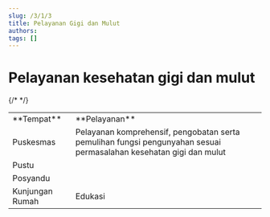 ```yaml
---
slug: /3/1/3
title: Pelayanan Gigi dan Mulut
authors: 
tags: []
---
```

# Pelayanan kesehatan gigi dan mulut
<table>
  <tr>
    <td>**Tempat**</td>
    <td>**Pelayanan**</td>
  </tr>
  <tr>
    <td>Puskesmas</td>
    <td>
    Pelayanan komprehensif, pengobatan serta pemulihan fungsi pengunyahan sesuai permasalahan kesehatan gigi dan mulut
    </td>
  </tr>
  {/* <tr>
    <td>Pustu</td>
    <td></td>
  </tr>
  <tr>
    <td>Posyandu</td>
    <td></td>
  </tr> */}
  <tr>
    <td>Kunjungan Rumah</td>
    <td>Edukasi</td>
  </tr>
</table>



